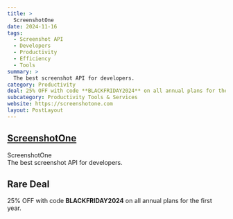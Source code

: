 ```yaml
---
title: >
  ScreenshotOne
date: 2024-11-16
tags:
  - Screenshot API
  - Developers
  - Productivity
  - Efficiency
  - Tools
summary: >
  The best screenshot API for developers.
category: Productivity
deal: 25% OFF with code **BLACKFRIDAY2024** on all annual plans for the first year.
subcategory: Productivity Tools & Services
website: https://screenshotone.com
layout: PostLayout
---
```


## [ScreenshotOne](https://screenshotone.com)

ScreenshotOne <br/>
The best screenshot API for developers.

## Rare Deal

25% OFF with code **BLACKFRIDAY2024** on all annual plans for the first year.
